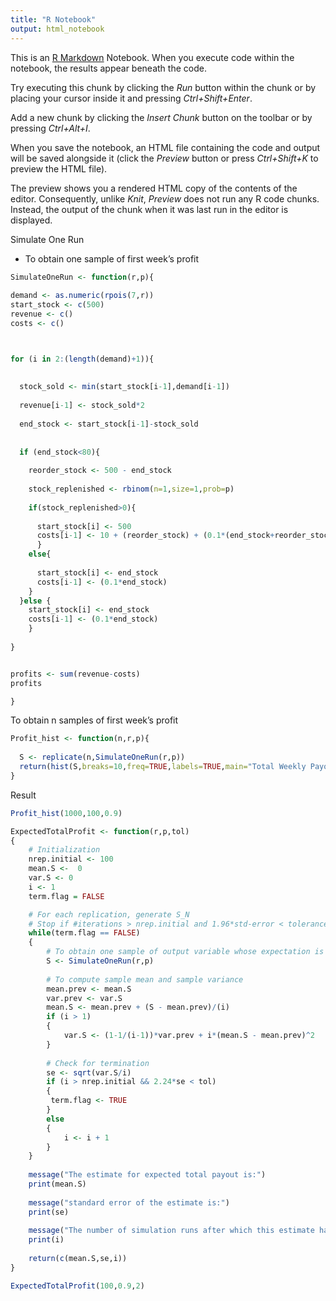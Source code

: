 ```yaml
---
title: "R Notebook"
output: html_notebook
---
```


This is an [R Markdown](http://rmarkdown.rstudio.com) Notebook. When you execute code within the notebook, the results appear beneath the code. 

Try executing this chunk by clicking the *Run* button within the chunk or by placing your cursor inside it and pressing *Ctrl+Shift+Enter*. 



Add a new chunk by clicking the *Insert Chunk* button on the toolbar or by pressing *Ctrl+Alt+I*.

When you save the notebook, an HTML file containing the code and output will be saved alongside it (click the *Preview* button or press *Ctrl+Shift+K* to preview the HTML file).

The preview shows you a rendered HTML copy of the contents of the editor. Consequently, unlike *Knit*, *Preview* does not run any R code chunks. Instead, the output of the chunk when it was last run in the editor is displayed.


Simulate One Run

- To obtain one sample of first week's profit
```r
SimulateOneRun <- function(r,p){
  
demand <- as.numeric(rpois(7,r))
start_stock <- c(500)
revenue <- c()
costs <- c()



for (i in 2:(length(demand)+1)){
  
 
  stock_sold <- min(start_stock[i-1],demand[i-1])
  
  revenue[i-1] <- stock_sold*2
  
  end_stock <- start_stock[i-1]-stock_sold
 
  
  if (end_stock<80){
    
    reorder_stock <- 500 - end_stock
    
    stock_replenished <- rbinom(n=1,size=1,prob=p)
    
    if(stock_replenished>0){
      
      start_stock[i] <- 500
      costs[i-1] <- 10 + (reorder_stock) + (0.1*(end_stock+reorder_stock))
      }
    else{
      
      start_stock[i] <- end_stock
      costs[i-1] <- (0.1*end_stock)
    }
  }else {
    start_stock[i] <- end_stock
    costs[i-1] <- (0.1*end_stock)
    }
  
}


profits <- sum(revenue-costs)
profits

}
```

To obtain n samples of first week's profit
```r
Profit_hist <- function(n,r,p){
  
  S <- replicate(n,SimulateOneRun(r,p))
  return(hist(S,breaks=10,freq=TRUE,labels=TRUE,main="Total Weekly Payout Samples",ylim=c(0,500)))
}
```   


Result
```r

Profit_hist(1000,100,0.9)
```


```r
ExpectedTotalProfit <- function(r,p,tol)
{
    # Initialization
    nrep.initial <- 100
    mean.S <-  0
    var.S <- 0
    i <- 1
    term.flag = FALSE

    # For each replication, generate S_N
    # Stop if #iterations > nrep.initial and 1.96*std-error < tolerance
    while(term.flag == FALSE)
    {
        # To obtain one sample of output variable whose expectation is to be computed
        S <- SimulateOneRun(r,p)
        
        # To compute sample mean and sample variance
        mean.prev <- mean.S
        var.prev <- var.S
        mean.S <- mean.prev + (S - mean.prev)/(i)
        if (i > 1)
        {
            var.S <- (1-1/(i-1))*var.prev + i*(mean.S - mean.prev)^2
        }
        
        # Check for termination
        se <- sqrt(var.S/i)
        if (i > nrep.initial && 2.24*se < tol)
        {
         term.flag <- TRUE
        }
        else
        {
            i <- i + 1
        }
    }
    
    message("The estimate for expected total payout is:")
    print(mean.S)
    
    message("standard error of the estimate is:")
    print(se)
    
    message("The number of simulation runs after which this estimate has been output is:")
    print(i)
    
    return(c(mean.S,se,i))
}

ExpectedTotalProfit(100,0.9,2)


```




